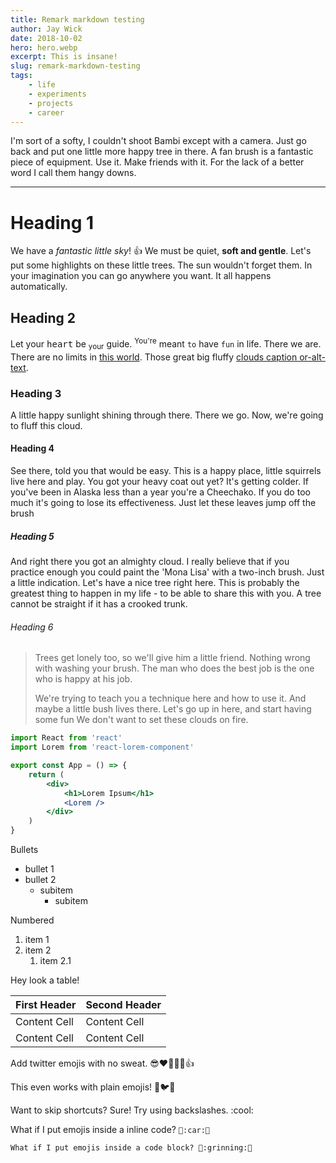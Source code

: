 ```yaml
---
title: Remark markdown testing
author: Jay Wick
date: 2018-10-02
hero: hero.webp
excerpt: This is insane!
slug: remark-markdown-testing
tags:
    - life
    - experiments
    - projects
    - career
---
```


I'm sort of a softy, I couldn't shoot Bambi except with a camera. Just go back and put one little more happy tree in there. A fan brush is a fantastic piece of equipment. Use it. Make friends with it. For the lack of a better word I call them hangy downs.

---

# Heading 1

We have a _fantastic little sky_! :+1: We must be quiet, **soft and gentle**. Let's put some highlights on these little trees. The sun wouldn't forget them. In your imagination you can go anywhere you want. It all happens automatically.

## Heading 2

Let your <kbd>heart</kbd> be <sub>your</sub> guide. <sup>You're</sup> meant `to` have `fun` in life. There we are. There are no limits in [this world](https://acecombat.fandom.com/wiki/Strangereal). Those great big fluffy [clouds caption or-alt-text](https://area.autodesk.com/blogs/game-dev-blog/volumetric-clouds/).

### Heading 3

A little happy sunlight shining through there. There we go. Now, we're going to fluff this cloud.

#### Heading 4

See there, told you that would be easy. This is a happy place, little squirrels live here and play. You got your heavy coat out yet? It's getting colder. If you've been in Alaska less than a year you're a Cheechako. If you do too much it's going to lose its effectiveness. Just let these leaves jump off the brush

##### Heading 5

And right there you got an almighty cloud. I really believe that if you practice enough you could paint the 'Mona Lisa' with a two-inch brush. Just a little indication. Let's have a nice tree right here. This is probably the greatest thing to happen in my life - to be able to share this with you. A tree cannot be straight if it has a crooked trunk.

###### Heading 6

> Trees get lonely too, so we'll give him a little friend. Nothing wrong with washing your brush. The man who does the best job is the one who is happy at his job.
>
> We're trying to teach you a technique here and how to use it. And maybe a little bush lives there. Let's go up in here, and start having some fun We don't want to set these clouds on fire.

```jsx
import React from 'react'
import Lorem from 'react-lorem-component'

export const App = () => {
    return (
        <div>
            <h1>Lorem Ipsum</h1>
            <Lorem />
        </div>
    )
}
```

Bullets

-   bullet 1
-   bullet 2
    -   subitem
        -   subitem

Numbered

1. item 1
2. item 2
    1. item 2.1

Hey look a table!

| First Header | Second Header |
| ------------ | ------------- |
| Content Cell | Content Cell  |
| Content Cell | Content Cell  |

<Info text='This is a custom component'></Info>

Add twitter emojis with no sweat. :sunglasses::heart::tada::sparkles::1st_place_medal::+1:

This even works with plain emojis! 🌵🐦🐬

Want to skip shortcuts? Sure! Try using backslashes. \:cool\:

What if I put emojis inside a inline code? `🚆:car:🚌`

```
What if I put emojis inside a code block? 🙉:grinning:🙉
```
